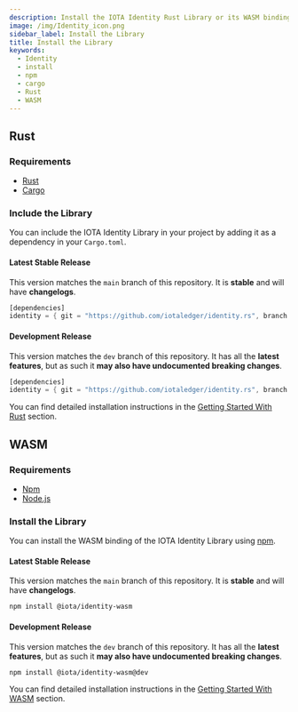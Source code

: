 ```yaml
---
description: Install the IOTA Identity Rust Library or its WASM binding in a few simple steps
image: /img/Identity_icon.png
sidebar_label: Install the Library
title: Install the Library
keywords:
  - Identity
  - install
  - npm
  - cargo
  - Rust
  - WASM
---
```


## Rust

### Requirements

- [Rust](https://www.rust-lang.org/tools/install)
- [Cargo](https://doc.rust-lang.org/cargo/getting-started/installation.html)

### Include the Library

You can include the IOTA Identity Library in your project by adding it as a dependency in your `Cargo.toml`.

#### Latest Stable Release

This version matches the `main` branch of this repository. It is **stable** and will have **changelogs**.

```rust
[dependencies]
identity = { git = "https://github.com/iotaledger/identity.rs", branch = "main"}
```

#### Development Release

This version matches the `dev` branch of this repository. It has all the **latest features**, but as such it **may also have undocumented breaking changes**.

```rust
[dependencies]
identity = { git = "https://github.com/iotaledger/identity.rs", branch = "dev"}
```

You can find detailed installation instructions in the [Getting Started With Rust](../libraries/rust/getting_started.md) section.

## WASM

### Requirements

- [Npm](https://docs.npmjs.com/downloading-and-installing-node-js-and-npm)
- [Node.js](https://docs.npmjs.com/downloading-and-installing-node-js-and-npm)

### Install the Library

You can install the WASM binding of the IOTA Identity Library using [npm](https://www.npmjs.com/).

#### Latest Stable Release

This version matches the `main` branch of this repository. It is **stable** and will have **changelogs**.

```bash
npm install @iota/identity-wasm
```

#### Development Release

This version matches the `dev` branch of this repository. It has all the **latest features**, but as such it **may also have undocumented breaking changes**.

```bash
npm install @iota/identity-wasm@dev
```

You can find detailed installation instructions in the [Getting Started With WASM](../libraries/wasm/getting_started.md) section.
